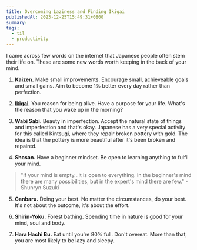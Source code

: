 ```yaml
---
title: Overcoming Laziness and Finding Ikigai
publishedAt: 2023-12-25T15:49:31+0800
summary:
tags:
  - til
  - productivity
---
```


I came across few words on the internet that Japanese people often stem their life on. These are some new words worth keeping in the back of your mind.

1. **Kaizen.** Make small improvements. Encourage small, achieveable goals and small gains. Aim to become 1% better every day rather than perfection.

2. [**Ikigai**](https://weichuntan.com/blog/ikigai). You reason for being alive. Have a purpose for your life. What's the reason that you wake up in the morning?

3. **Wabi Sabi.** Beauty in imperfection. Accept the natural state of things and imperfection and that's okay. Japanese has a very special activity for this called Kintsugi, where they repair broken pottery with gold. The idea is that the pottery is more beautiful after it's been broken and repaired.

4. **Shosan.** Have a beginner mindset. Be open to learning anything to fulfil your mind.

> "If your mind is empty...it is open to everything. In the beginner's mind there are many possibilities, but in the expert's mind there are few." - Shunryn Suzuki

5. **Ganbaru.** Doing your best. No matter the circumstances, do your best. It's not about the outcome, it's about the effort.

6. **Shirin-Yoku.** Forest bathing. Spending time in nature is good for your mind, soul and body.

7. **Hara Hachi Bu.** Eat until you're 80% full. Don't overeat. More than that, you are most likely to be lazy and sleepy.
